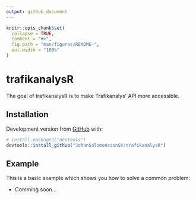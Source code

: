 ```yaml
---
output: github_document
---
```


<!-- README.md is generated from README.Rmd. Please edit that file -->

```r
knitr::opts_chunk$set(
  collapse = TRUE,
  comment = "#>",
  fig.path = "man/figures/README-",
  out.width = "100%"
)
```

# trafikanalysR

<!-- badges: start -->
<!-- badges: end -->

The goal of trafikanalysR is to make Trafikanalys' API more accessible.

## Installation


Development version from [GitHub](https://github.com/) with:

``` r
# install.packages("devtools")
devtools::install_github("JohanSalomonssonSV/trafikanalysR")
```
## Example

This is a basic example which shows you how to solve a common problem:

- Comming soon...
